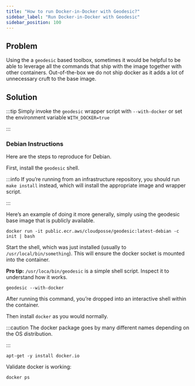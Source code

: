 ```yaml
---
title: "How to run Docker-in-Docker with Geodesic?"
sidebar_label: "Run Docker-in-Docker with Geodesic"
sidebar_position: 100
---
```


## Problem

Using the a `geodesic` based toolbox, sometimes it would be helpful to be able to leverage all the commands that ship with the image together with other containers. Out-of-the-box we do not ship docker as it adds a lot of unnecessary cruft to the base image.

## Solution

:::tip
Simply invoke the `geodesic` wrapper script with `--with-docker` or set the environment variable `WITH_DOCKER=true`

:::

### Debian Instructions

Here are the steps to reproduce for Debian.

First, install the `geodesic` shell.

:::info
 If you’re running from an infrastructure repository, you should run `make install` instead, which will install the appropriate image and wrapper script.

:::

Here’s an example of doing it more generally, simply using the geodesic base image that is publicly available.

```
docker run -it public.ecr.aws/cloudposse/geodesic:latest-debian -c init | bash
```

Start the shell, which was just installed (usually to `/usr/local/bin/something`). This will ensure the docker socket is mounted into the container.

**Pro tip:** `/usr/loca/bin/geodesic` is a simple shell script. Inspect it to understand how it works.

```
geodesic --with-docker
```

After running this command, you’re dropped into an interactive shell within the container.

Then install `docker` as you would normally.

:::caution
The docker package goes by many different names depending on the OS distribution.

:::

```
apt-get -y install docker.io
```

Validate docker is working:

```
docker ps
```

